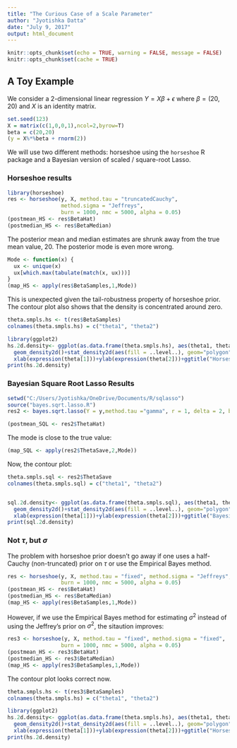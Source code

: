 ```yaml
---
title: "The Curious Case of a Scale Parameter"
author: "Jyotishka Datta"
date: "July 9, 2017"
output: html_document
---
```


```r
knitr::opts_chunk$set(echo = TRUE, warning = FALSE, message = FALSE)
knitr::opts_chunk$set(cache = TRUE)
```

## A Toy Example 

We consider a 2-dimensional linear regression $Y = X \beta + \epsilon$ where $\beta = (20,20)$ and $X$ is an identity matrix. 
```r
set.seed(123)
X = matrix(c(1,0,0,1),ncol=2,byrow=T)
beta = c(20,20)
(y = X%*%beta + rnorm(2))
```

We will use two different methods: horseshoe using the `horseshoe` R package and a Bayesian version of scaled / square-root Lasso. 

### Horseshoe results 

```r
library(horseshoe)
res <- horseshoe(y, X, method.tau = "truncatedCauchy",
                 method.sigma = "Jeffreys",
                 burn = 1000, nmc = 5000, alpha = 0.05)
(postmean_HS <- res$BetaHat)
(postmedian_HS <- res$BetaMedian)
```

The posterior mean and median estimates are shrunk away from the true mean value, 20. The posterior mode is even more wrong. 

```r
Mode <- function(x) {
  ux <- unique(x)
  ux[which.max(tabulate(match(x, ux)))]
}
(map_HS <- apply(res$BetaSamples,1,Mode))
```

This is unexpected given the tail-robustness property of horseshoe prior. The contour plot also shows that the density is concentrated around zero. 

```r
theta.smpls.hs <- t(res$BetaSamples)
colnames(theta.smpls.hs) = c("theta1", "theta2")

library(ggplot2)
hs.2d.density<- ggplot(as.data.frame(theta.smpls.hs), aes(theta1, theta2)) +
  geom_density2d()+stat_density2d(aes(fill = ..level..), geom="polygon")+
  xlab(expression(theta[1]))+ylab(expression(theta[2]))+ggtitle("Horseshoe Regression")
print(hs.2d.density)
```

### Bayesian Square Root Lasso Results 

```r
setwd("C:/Users/Jyotishka/OneDrive/Documents/R/sqlasso")
source("bayes.sqrt.lasso.R")
res2 <- bayes.sqrt.lasso(Y = y,method.tau ="gamma", r = 1, delta = 2, burn = 1000, nmc = 5000, verbose=FALSE)

(postmean_SQL <- res2$ThetaHat)
```

The mode is close to the true value: 
```r
(map_SQL <- apply(res2$ThetaSave,2,Mode))
```

Now, the contour plot: 
```r
theta.smpls.sql <- res2$ThetaSave
colnames(theta.smpls.sql) = c("theta1", "theta2")


sql.2d.density<- ggplot(as.data.frame(theta.smpls.sql), aes(theta1, theta2)) +
  geom_density2d()+stat_density2d(aes(fill = ..level..), geom="polygon")+
  xlab(expression(theta[1]))+ylab(expression(theta[2]))+ggtitle("Bayesian Square-root Lasso")
print(sql.2d.density)
```

### Not $\tau$, but $\sigma$

The problem with horseshoe prior doesn't go away if one uses a half-Cauchy (non-truncated) prior on $\tau$ or use the Empirical Bayes method. 

```r
res <- horseshoe(y, X, method.tau = "fixed", method.sigma = "Jeffreys",
                 burn = 1000, nmc = 5000, alpha = 0.05)
(postmean_HS <- res$BetaHat)
(postmedian_HS <- res$BetaMedian)
(map_HS <- apply(res$BetaSamples,1,Mode))
```

However, if we use the Empirical Bayes method for estimating $\sigma^2$ instead of using the Jeffrey's prior on $\sigma^2$, the sitaution improves: 
```r
res3 <- horseshoe(y, X, method.tau = "fixed", method.sigma = "fixed",
                 burn = 1000, nmc = 5000, alpha = 0.05)
(postmean_HS <- res3$BetaHat)
(postmedian_HS <- res3$BetaMedian)
(map_HS <- apply(res3$BetaSamples,1,Mode))
```

The contour plot looks correct now. 
```r
theta.smpls.hs <- t(res3$BetaSamples)
colnames(theta.smpls.hs) = c("theta1", "theta2")

library(ggplot2)
hs.2d.density<- ggplot(as.data.frame(theta.smpls.hs), aes(theta1, theta2)) +
  geom_density2d()+stat_density2d(aes(fill = ..level..), geom="polygon")+
  xlab(expression(theta[1]))+ylab(expression(theta[2]))+ggtitle("Horseshoe Regression (E-Bayes)")
print(hs.2d.density)
```